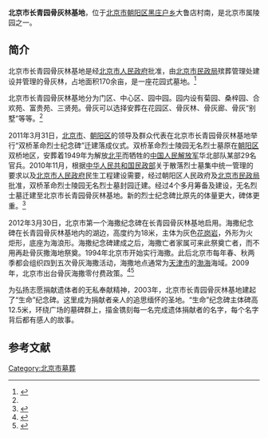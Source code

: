 '''北京市长青园骨灰林基地'''，位于[[北京市|北京市]][[朝阳区_(北京市)|朝阳区]][[黑庄户乡|黑庄户乡]]大鲁店村南，是北京市属陵园之一。

==简介==
北京市长青园骨灰林基地是经[[北京市人民政府|北京市人民政府]]批准，由[[北京市民政局|北京市民政局]]殡葬管理处建设并管理的骨灰林，占地面积170余亩，是一座花园式墓地。<ref name=bbs>{{Cite web |url=http://www.babaoshan.com.cn/Department.asp?class_id=29 |title=长青园，八宝山，于2013-12-30查阅 |accessdate=2013-12-30 |archive-date=2013-12-30 |archive-url=https://web.archive.org/web/20131230233357/http://www.babaoshan.com.cn/Department.asp?class_id=29 |dead-url=no }}</ref>

北京市长青园骨灰林基地分为门区、中心区、园中园。园内设有菊园、桑梓园、合欢苑、富贵苑、三贤苑。骨灰可以选择安葬在花园区、骨灰林、骨灰廊、骨灰“别墅”等等。<ref name=bbs/>

2011年3月31日，[[北京市|北京市]]、[[朝阳区|朝阳区]]的领导及群众代表在北京市长青园骨灰林基地举行“双桥革命烈士纪念碑”迁建落成仪式。双桥革命烈士陵园无名烈士墓原在[[朝阳区|朝阳区]]双桥地区，安葬着1949年为解放[[北平|北平]]而牺牲的[[中国人民解放军|中国人民解放军]]华北部队某部29名官兵。2010年11月，根据[[中华人民共和国民政部|中华人民共和国民政部]]关于散落烈士墓集中统一管理的要求以及[[北京市人民政府|北京市人民政府]]民生工程建设需要，经过朝阳区人民政府及[[北京市民政局|北京市民政局]]批准，双桥革命烈士陵园无名烈士墓封园迁建。经过4个多月筹备及建设，无名烈士墓迁建至北京市长青园骨灰林基地。新的烈士纪念碑比原先的体量更大，碑体更重。<ref>{{Cite web |url=http://www.beijing.gov.cn/zfzx/qxrd/cyq/t1154156.htm |title=原双桥革命烈士纪念新碑落成，首都之窗，2011-04-02 |accessdate=2013-12-30 |archive-date=2013-12-30 |archive-url=https://web.archive.org/web/20131230235730/http://www.beijing.gov.cn/zfzx/qxrd/cyq/t1154156.htm |dead-url=no }}</ref>

2012年3月30日，北京市第一个海撒纪念碑在长青园骨灰林基地启用。海撒纪念碑在长青园骨灰林基地内的湖边，高度约为18米，主体为灰色[[花岗岩|花岗岩]]，外形为火炬形，底座为海浪形。海撒纪念碑建成之后，海撒亡者家属可来此祭奠亡者，而不用再赴骨灰撒海地祭奠。1994年北京市开始实行海撒。此后北京市每年春、秋两季都会组织四到五次骨灰海撒活动，海撒地点通常为[[天津市|天津市]]的[[渤海|渤海]]海域。2009年，北京市出台骨灰海撒零付费政策。<ref>{{Cite web |url=http://www.beinet.net.cn/jjyw/juminshenghuo/201203/t2525173.htm |title=北京市首个海撒纪念碑在长青园骨灰林基地启用，北京经济信息网，2012-03-31 |accessdate=2013-12-30 |archive-date=2013-12-30 |archive-url=https://web.archive.org/web/20131230234534/http://www.beinet.net.cn/jjyw/juminshenghuo/201203/t2525173.htm |dead-url=no }}</ref><ref>{{Cite web |url=http://beijing.qianlong.com/3825/2011/03/28/2821@6774538.htm |title=骨灰海撒纪念碑今天奠基，千龙网，2011-03-28 |access-date=2013-12-30 |archive-url=https://web.archive.org/web/20131230233349/http://beijing.qianlong.com/3825/2011/03/28/2821@6774538.htm |archive-date=2013-12-30 |dead-url=yes }}</ref>

为弘扬志愿捐献遗体者的无私奉献精神，2003年，北京市长青园骨灰林基地建起了“生命”纪念碑。这里成为捐献者亲人的追思缅怀的圣地。“生命”纪念碑主体碑高12.5米，环绕广场的墓碑群上，描金镌刻每一名完成遗体捐献者的名字，每个名字背后都有感人的故事。

==参考文献==
{{reflist}}

[[Category:北京市墓葬|Category:北京市墓葬]]